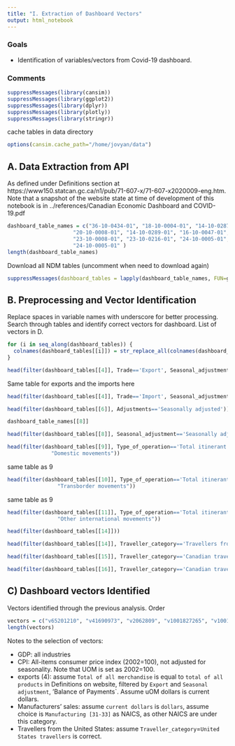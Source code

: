 ```yaml
---
title: "I. Extraction of Dashboard Vectors"
output: html_notebook
---
```


### Goals

* Identification of variables/vectors from Covid-19 dashboard.

### Comments


```r
suppressMessages(library(cansim))
suppressMessages(library(ggplot2))
suppressMessages(library(dplyr))
suppressMessages(library(plotly))
suppressMessages(library(stringr))
```



cache tables in data directory
```r
options(cansim.cache_path="/home/jovyan/data")
```


## A. Data Extraction from API

As defined under Definitions section at https://www150.statcan.gc.ca/n1/pub/71-607-x/71-607-x2020009-eng.htm. Note that a snapshot of the website state at time of development of this notebook is in ../references/Canadian Economic Dashboard and COVID-19.pdf
```r
dashboard_table_names = c("36-10-0434-01", "18-10-0004-01", "14-10-0287-01", "12-10-0121-01", "12-10-0121-01",
                     "20-10-0008-01", "14-10-0289-01", "16-10-0047-01", "23-10-0008-01", "23-10-0008-01",
                     "23-10-0008-01", "23-10-0216-01", "24-10-0005-01", "24-10-0005-01", "24-10-0005-01",
                     "24-10-0005-01" )
length(dashboard_table_names)
```

Download all NDM tables (uncomment when need to download again)
```r
suppressMessages(dashboard_tables = lapply(dashboard_table_names, FUN=get_cansim))
```

## B. Preprocessing and Vector Identification

Replace spaces in variable names with underscore for better processing. Search through tables and identify correct vectors for dashboard. List of vectors in D.
```r
for (i in seq_along(dashboard_tables)) {
  colnames(dashboard_tables[[i]]) = str_replace_all(colnames(dashboard_tables[[i]]), c(" " = "_", "\\(" = "_", "\\)" = "_"))
}
```


```r
head(filter(dashboard_tables[[4]], Trade=='Export', Seasonal_adjustment=='Seasonally adjusted', Basis=='Balance of payments'))
```

Same table for exports and the imports here
```r
head(filter(dashboard_tables[[4]], Trade=='Import', Seasonal_adjustment=='Seasonally adjusted', Basis=='Balance of payments'))
```

```r
head(filter(dashboard_tables[[6]], Adjustments=='Seasonally adjusted'))
```

```r
dashboard_table_names[[8]]
```


```r
head(filter(dashboard_tables[[8]], Seasonal_adjustment=='Seasonally adjusted', Principal_statistics=='Sales of goods manufactured (shipments)', North_American_Industry_Classification_System__NAICS_=='Manufacturing [31-33]'))
```

```r
head(filter(dashboard_tables[[9]], Type_of_operation=='Total itinerant movements', Domestic_and_international_itinerant_movements==
              "Domestic movements"))
```

same table as 9
```r
head(filter(dashboard_tables[[10]], Type_of_operation=='Total itinerant movements', Domestic_and_international_itinerant_movements == 
                "Transborder movements"))
```

same table as 9
```r
head(filter(dashboard_tables[[11]], Type_of_operation=='Total itinerant movements', Domestic_and_international_itinerant_movements == 
                "Other international movements"))
```

```r
head(filter(dashboard_tables[[14]]))
```

  

```r
head(filter(dashboard_tables[[14]], Traveller_category=='Travellers from countries other than United States'))
```

```r
head(filter(dashboard_tables[[15]], Traveller_category=='Canadian travellers returning from United States'))
```

```r
head(filter(dashboard_tables[[16]], Traveller_category=='Canadian travellers returning from countries other than United States'))
```



## C) Dashboard vectors Identified

Vectors identified through the previous analysis. Order 
```r
vectors = c("v65201210", "v41690973", "v2062809", "v1001827265", "v1001826653", "v52367097", "v4391505", "v800450", "v32858858", "v32858865", "v32858872", "v74869", "v129449", "v129460", "v129472", "v129482")
length(vectors)
```

Notes to the selection of vectors:
  
* GDP: all industries
* CPI: All-items consumer price index (2002=100), not adjusted for seasonality. Note that UOM is set as 2002=100.
* exports (4): assume `Total of all merchandise` is equal to `total of all products` in Definitions on website, filtered by `Export` and `Seasonal adjustment`, 'Balance of Payments`. Assume uOM dollars is current dollars.
* Manufacturers' sales: assume `current dollars` is `dollars`, assume choice is `Manufacturing [31-33]` as NAICS, as other NAICS are under this category.
* Travellers from the United States: assume `Traveller_category`=`United States travellers` is correct.
